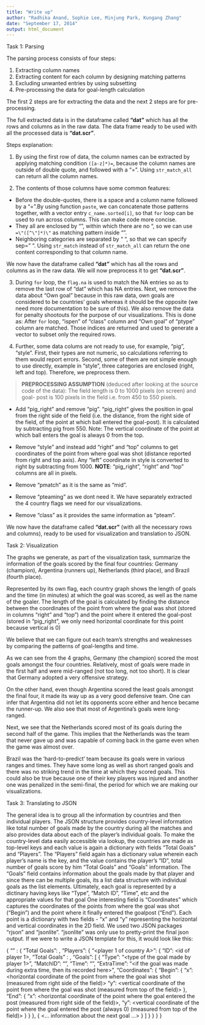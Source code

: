 ```yaml
---
title: "Write up"
author: "Radhika Anand, Sophie Lee, Minjung Park, Kungang Zhang"
date: "September 17, 2014"
output: html_document
---
```

Task 1: Parsing

The parsing process consists of four steps: 

1. Extracting column names 
2. Extracting content for each column by designing matching patterns
3. Excluding unwanted entries by using subsetting 
4. Pre-processing the data for goal-length calculation

The first 2 steps are for extracting the data and the next 2 steps are for pre-processing.

The full extracted data is in the dataframe called **"dat"** which has all the rows and columns as in the raw data. The data frame ready to be used with all the processed data is **"dat.scr"**. 

Steps explanation:

1) By using the first row of data, the column names can be extracted by applying matching condition `([a-z]*)=`, because the column names are outside of double quote, and followed with a "=". Using `str_match_all` can return all the column names.

2) The contents of those columns have some common features: 
  + Before the double-quotes, there is a space and a column name followed by a "=".By using function `paste`, we can concatenate those patterns together, with a vector entry `c_name.sorted[i]`, so that `for` loop can be used to run across columns. This can make code more concise.
  + They all are enclosed by “”, within which there are no “, so we can use `=\"([^\"]*)\"` as matching pattern inside “”. 
  + Neighboring categories are separated by “ “, so that we can specify sep=” “. Using `str_match` instead of `str_match_all` can return the one content corresponding to that column name. 
  
We now have the dataframe called **"dat"** which has all the rows and columns as in the raw data. We will now preprocess it to get **"dat.scr"**.

3) During `for` loop, the `flag.na` is used to match the NA entries so as to remove the last row of "dat" which has NA entries. Next, we remove the data about "Own goal" because in this raw data, own goals are considered to be countries' goals whereas it should be the opposite (we need more documentation to be sure of this). We also remove the data for penalty shootouts for the purpose of our visualizations. This is done as: After `for` loop, "ispen" of "class" column and “Own goal” of “ptype” column are matched. Those indices are returned and used to generate a vector to subset only the required rows. 

4) Further, some data colums are not ready to use, for example, “pig”, “style”. First, their types are not numeric, so calculations referring to them would report errors. Second, some of them are not simple enough to use directly, example in “style”, three categories are enclosed (right, left and top). Therefore, we preprocess them. 

>  **PREPROCESSING ASSUMPTION** (deduced after looking at the source code of the data): The field length is 0 to 1000 pixels (on screen) and goal- post is 100 pixels in the field  i.e. from 450 to 550 pixels. 

  + Add "pig_right" and remove "pig". "pig_right" gives the position in goal from the right side of the field (i.e. the distance, from the right side of the field, of the point at which ball entered the goal-post). It is calculated by subtracting pig from 550. Note: The vertical coordinate of the point at which ball enters the goal is always 0 from the top.

  + Remove "style" and instead add "right" and "top" columns to get coordinates of the point from where goal was shot (distance reported from right and top axis). Any "left" coordinate in style is converted to right by subtracting from 1000. **NOTE**: "pig_right", "right" and "top" columns are all in pixels.
 
  + Remove "pmatch" as it is the same as "mid".

  +  Remove "pteaming" as we dont need it. We have separately extracted the 4 country flags we need for our visualizations.

  + Remove "class" as it provides the same information as "pteam".

We now have the dataframe called **"dat.scr"** (with all the necessary rows and columns), ready to be used for visualization and translation to JSON.

Task 2: Visualization

The graphs we generate, as part of the visualization task, summarize the information of the goals scored by the final four countries: Germany (champion), Argentina (runners up), Netherlands (third place), and Brazil (fourth place). 

Represented by its own flag, each country graph shows the length of goals and the time (in minutes) at which the goal was scored, as well as the name of the goaler. The length of the goal is calculated by finding the distance between the coordinates of the point from where the goal was shot (stored in columns "right" and "top") and the point where it entered the goal-post (stored in "pig_right", we only need horizontal coordinate for this point because vertical is 0)

We believe that we can figure out each team’s strengths and weaknesses by comparing the patterns of goal-lengths and time. 

As we can see from the 4 graphs, Germany (the champion) scored the most goals amongst the four countries. Relatively, most of goals were made in the first half and were mid-ranged (not too long, not too short). It is clear that Germany adopted a very offensive strategy.

On the other hand, even though Argentina scored the least goals amongst the final four, it made its way up as a very good defensive team. One can infer that Argentina did not let its opponents score either and hence became the runner-up. We also see that most of Argentina’s goals were long-ranged.

Next, we see that the Netherlands scored most of its goals during the second half of the game. This implies that the Netherlands was the team that never gave up and was capable of coming back in the game even when the game was almost over.

Brazil was the 'hard-to-predict' team because its goals were in various ranges and times. They have some long as well as short ranged goals and there was no striking trend in the time at which they scored goals. This could also be true because one of their key players was injured and another one was penalized in the semi-final, the period for which we are making our visualizations.

Task 3: Translating to JSON

The general idea is to group all the information by countries and then individual players. The JSON structure provides country-level information like total number of goals made by the country during all the matches and also provides data about each of the player's individual goals. To make the country-level data easily accessible via lookup, the countries are made as top-level keys and each value is again a dictionary with fields "Total Goals" and "Players". The "Players" field again has a dictionary value wherein each player's name is the key, and the value contains the player's "ID", total number of goals score by him "Total Goals" and "Goals" information. The "Goals" field contains information about the goals made by that player and since there can be multiple goals, its a list data structure with individual goals as the list elements. Ultimately, each goal is represented by a dictinary having keys like "Type", "Match ID", "Time", etc and the appropriate values for that goal One interesting field is "Coordinates" which captures the coordinates of the points from where the goal was shot ("Begin") and the point where it finally entered the goalpost ("End"). Each point is a dictionary with two fields - "x" and "y" representing the horizontal and vertical coordinates in the 2D field. We used two JSON packages "rjson" and "jsonlite". "jsonlite" was only use to pretty-print the final json output. If we were to write a JSON template for this, it would look like this:

{ 
  "<country A>" : {
    "Total Goals": <number of goals made by country A>,
  	"Players": { 
			"<player 1 of country A>": {
        	"ID": <id of player 1>,
        	"Total Goals" : <total number of goals scored by that player>,
        	"Goals": [
					{
						"Type": "<type of the goal made by player 1>",
						"MatchID": "<id of match in which the goal was made>",
						"Time": "<time of the goal>",
						"ExtraTime": "<if the goal was made during extra time, then its recorded here>",
						"Coordinates": {
							"Begin": {
								"x": <horizontal coordinate of the point from where the goal was shot (measured from right side of the field)>
								"y": <vertical coordinate of the point from where the goal was shot (measured from top of the field)>
							},
							"End": {
								"x": <horizontal coordinate of the point where the goal entered the post (measured from right side of the field)>,
								"y": <vertical coordinate of the point where the goal entered the post (always 0) (measured from top of the field)>
							}
						}
					}, 
					{
						<... information about the next goal ...>
					}
				]
			}
		}
	}
}



```r

```

